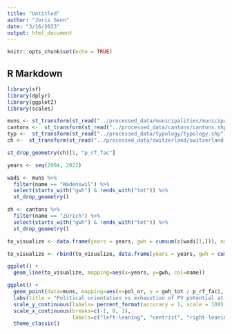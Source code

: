 ```yaml
---
title: "Untitled"
author: "Joris Senn"
date: "3/16/2023"
output: html_document
---
```


```r
knitr::opts_chunk$set(echo = TRUE)
```

## R Markdown
```r
library(sf)
library(dplyr)
library(ggplot2)
library(scales)
```

```r
muns <- st_transform(st_read("../processed_data/municipalities/municipalities.shp"), crs=4326)
cantons <-  st_transform(st_read("../processed_data/cantons/cantons.shp"), crs=4326)
typ <-  st_transform(st_read("../processed_data/typology/typology.shp"), crs=4326)
ch <-  st_transform(st_read("../processed_data/switzerland/switzerland.shp"), crs=4326)
```

```r
st_drop_geometry(ch)[1, "p_rf_fac"]
```


```r
years <- seq(2004, 2022)

wadi <- muns %>% 
  filter(name == "Wädenswil") %>%
  select(starts_with("gwh") & !ends_with("tot")) %>%
  st_drop_geometry()

zh <- cantons %>% 
  filter(name == "Zürich") %>%
  select(starts_with("gwh") & !ends_with("tot")) %>%
  st_drop_geometry()

to_visualize <- data.frame(years = years, gwh = cumsum(c(wadi[1,])), name="Wädenswil")

to_visualize <- rbind(to_visualize, data.frame(years = years, gwh = cumsum(c(zh[1,])), name="Zürich"))

ggplot() +
  geom_line(to_visualize, mapping=aes(x=years, y=gwh, col=name))
```

```r
ggplot() +
  geom_point(data=muns, mapping=aes(x=pol_or, y = gwh_tot / p_rf_fac), size=0.2) +
  labs(title = "Political orientation vs exhaustion of PV potential at municipality level", x="Political orientation", y="Exhaustion [%]", col="") +
  scale_y_continuous(labels= percent_format(accuracy = 1, scale = 100)) +
  scale_x_continuous(breaks=c(-1, 0, 1),
                     labels=c("left-leaning", "centrist", "right-leaning")) +
  theme_classic()
```


